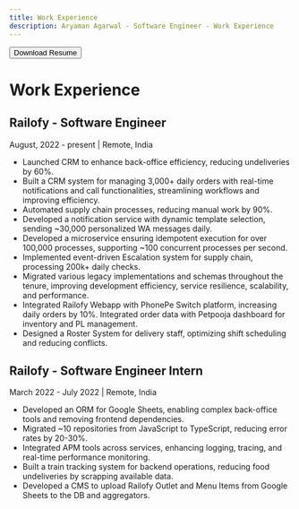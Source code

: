 ```yaml
---
title: Work Experience
description: Aryaman Agarwal - Software Engineer - Work Experience
---
```


<Button href={constants.downloadResumeUrl}>Download Resume</Button>

# Work Experience

## Railofy - Software Engineer
August, 2022 - present | Remote, India
- Launched CRM to enhance back-office efficiency, reducing undeliveries by 60%.
- Built a CRM system for managing 3,000+ daily orders with real-time notifications and call functionalities,
streamlining workflows and improving efficiency.
- Automated supply chain processes, reducing manual work by 90%.
- Developed a notification service with dynamic template selection, sending ~30,000 personalized WA messages daily.
- Developed a microservice ensuring idempotent execution for over 100,000 processes, supporting ~100 concurrent processes per second.
- Implemented event-driven Escalation system for supply chain, processing 200k+ daily checks.
- Migrated various legacy implementations and schemas throughout the tenure, improving development efficiency, service resilience, scalability, and performance.
- Integrated Railofy Webapp with PhonePe Switch platform, increasing daily orders by 10%. Integrated order data with Petpooja dashboard for inventory and PL management.
- Designed a Roster System for delivery staff, optimizing shift scheduling and reducing conflicts.

## Railofy - Software Engineer Intern
March 2022 - July 2022 | Remote, India
- Developed an ORM for Google Sheets, enabling complex back-office tools and removing frontend dependencies. 
- Migrated ~10 repositories from JavaScript to TypeScript, reducing error rates by 20-30%.
- Integrated APM tools across services, enhancing logging, tracing, and real-time performance monitoring.
- Built a train tracking system for backend operations, reducing food undeliveries by scrapping available data. 
- Developed a CMS to upload Railofy Outlet and Menu Items from Google Sheets to the DB and aggregators.


<Analytics />